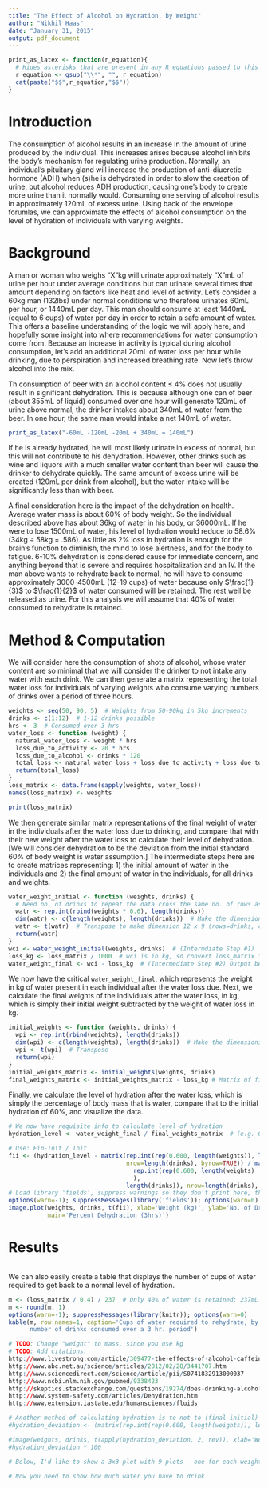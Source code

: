 ```yaml
---
title: "The Effect of Alcohol on Hydration, by Weight"
author: "Nikhil Haas"
date: "January 31, 2015"
output: pdf_document
---
```


```r
print_as_latex <- function(r_equation){
  # Hides asterisks that are present in any R equations passed to this func
  r_equation <- gsub("\\*", "", r_equation)
  cat(paste("$$",r_equation,"$$"))
}
```

# Introduction
The consumption of alcohol results in an increase in the amount of urine produced by the individual. This increases arises because alcohol inhibits the body's mechanism for regulating urine production. Normally, an individual's pituitary gland will increase the production of anti-diueretic hormone (ADH) when (s)he is dehydrated in order to slow the creation of urine, but alcohol reduces ADH production, causing one's body to create more urine than it normally would. Consuming one serving of alcohol results in approximately 120mL of excess urine. Using back of the envelope forumlas, we can approximate the effects of alcohol consumption on the level of hydration of individuals with varying weights.

# Background
A man or woman who weighs "X"kg will urinate approximately "X"mL of urine per hour under average conditions but can urinate several times that amount depending on factors like heat and level of activity. Let's consider a 60kg man (132lbs) under normal conditions who therefore urinates 60mL per hour, or 1440mL per day. This man should consume at least 1440mL (equal to 6 cups) of water per day in order to retain a safe amount of water. This offers a baseline understanding of the logic we will apply here, and hopefully some insight into where recommendations for water consumption come from. Because an increase in activity is typical during alcohol consumption, let's add an additional 20mL of water loss per hour while drinking, due to perspiration and increased breathing rate. Now let's throw alcohol into the mix.

Th consumption of beer with an alcohol content $\leq$ 4% does not usually result in significant dehydration. This is because although one can of beer (about 355mL of liquid) consumed over one hour will generate 120mL of urine above normal, the drinker intakes about 340mL of water from the beer. In one hour, the same man would intake a net 140mL of water. 
```r
print_as_latex("-60mL -120mL -20mL + 340mL = 140mL")
```
If he is already hydrated, he will most likely urinate in excess of normal, but this will not contribute to his dehydration. However, other drinks such as wine and liquors with a much smaller water content than beer will cause the drinker to dehydrate quickly. The same amount of excess urine will be created (120mL per drink from alcohol), but the water intake will be significantly less than with beer.

A final consideration here is the impact of the dehydration on health. Average water mass is about 60% of body weight. So the individual described above has about 36kg of water in his body, or 36000mL. If he were to lose 1500mL of water, his level of hydration would reduce to 58.6% (34kg $\div$ 58kg = .586). As little as 2% loss in hydration is enough for the brain's function to diminish, the mind to lose alertness, and for the body to fatigue. 6-10% dehydration is considered cause for immediate concern, and anything beyond that is severe and requires hospitalization and an IV. If the man above wants to rehydrate back to normal, he will have to consume approximately 3000-4500mL (12-19 cups) of water because only $\frac{1}{3}$ to $\frac{1}{2}$ of water consumed will be retained. The rest well be released as urine. For this analysis we will assume that 40% of water consumed to rehydrate is retained. 

# Method & Computation
We will consider here the consumption of shots of alcohol, whose water content are so minimal that we will consider the drinker to not intake any water with each drink. We can then generate a matrix representing the total water loss for individuals of varying weights who consume varying numbers of drinks over a period of three hours.

```r
weights <- seq(50, 90, 5)  # Weights from 50-90kg in 5kg increments
drinks <- c(1:12)  # 1-12 drinks possible
hrs <- 3  # Consumed over 3 hrs
water_loss <- function (weight) {
  natural_water_loss <- weight * hrs
  loss_due_to_activity <- 20 * hrs
  loss_due_to_alcohol <- drinks * 120
  total_loss <- natural_water_loss + loss_due_to_activity + loss_due_to_alcohol
  return(total_loss)
}
loss_matrix <- data.frame(sapply(weights, water_loss))
names(loss_matrix) <- weights
```
```r
print(loss_matrix)
```
We then generate similar matrix representations of the final weight of water in the individuals after the water loss due to drinking, and compare that with their new weight after the water loss to calculate their level of dehydration. [We will consider dehydration to be the deviation from the initial standard 60% of body weight is water assumption.] The intermediate steps here are to create matrices representing: 1) the initial amount of water in the individuals and 2) the final amount of water in the individuals, for all drinks and weights.

```r
water_weight_initial <- function (weights, drinks) {
  # Need no. of drinks to repeat the data cross the same no. of rows as there are drinks
  watr <- rep.int(rbind(weights * 0.6), length(drinks))
  dim(watr) <- c(length(weights), length(drinks))  # Make the dimensions 9 x 12
  watr <- t(watr)  # Transpose to make dimension 12 x 9 (rows=drinks, cols=weights)
  return(watr)
}
wci <- water_weight_initial(weights, drinks)  # (Intermdiate Step #1)
loss_kg <- loss_matrix / 1000  # wci is in kg, so convert loss_matrix from mL to kg
water_weight_final <- wci - loss_kg  # (Intermediate Step #2) Output below
```

We now have the critical `water_weight_final`, which represents the weight in kg of water present in each individual after the water loss due. Next, we calculate the final weights of the individuals after the water loss, in kg, which is simply their initial weight subtracted by the weight of water loss in kg.
```r
initial_weights <- function (weights, drinks) {
  wpi <- rep.int(rbind(weights), length(drinks))
  dim(wpi) <- c(length(weights), length(drinks))  # Make the dimensions 9 x 12
  wpi <- t(wpi)  # Transpose
  return(wpi)
}
initial_weights_matrix <- initial_weights(weights, drinks)
final_weights_matrix <- initial_weights_matrix - loss_kg # Matrix of final weights
```
Finally, we calculate the level of hydration after the water loss, which is simply the percentage of body mass that is water, compare that to the initial hydration of 60%, and visualize the data.
```r
# We now have requisite info to calculate level of hydration
hydration_level <- water_weight_final / final_weights_matrix  # (e.g. 0.597, 0.596)

# Use: Fin-Init / Init
fii <- (hydration_level - matrix(rep.int(rep(0.600, length(weights)), length(drinks)),
                                 nrow=length(drinks), byrow=TRUE)) / matrix(
                                   rep.int(rep(0.600, length(weights)
                                   ),
                                 length(drinks)), nrow=length(drinks), byrow=TRUE) * -100
# Load library 'fields', suppress warnings so they don't print here, then turn back on
options(warn=-1); suppressMessages(library('fields')); options(warn=0)
image.plot(weights, drinks, t(fii), xlab='Weight (kg)', ylab='No. of Drinks Consumed',
           main='Percent Dehydration (3hrs)')
```
# Results
```r
```

We can also easily create a table that displays the number of cups of water required to get back to a normal level of hydration.
```r
m <- (loss_matrix / 0.4) / 237  # Only 40% of water is retained; 237mL to 1 cup
m <- round(m, 1)
options(warn=-1); suppressMessages(library(knitr)); options(warn=0)
kable(m, row.names=1, caption='Cups of water required to rehydrate, by weight and 
      number of drinks consumed over a 3 hr. period')
```

```r
# TODO: Change "weight" to mass, since you use kg
# TODO: Add citations:
http://www.livestrong.com/article/309477-the-effects-of-alcohol-caffeine-on-dehydration/
http://www.abc.net.au/science/articles/2012/02/28/3441707.htm
http://www.sciencedirect.com/science/article/pii/S0741832913000037
http://www.ncbi.nlm.nih.gov/pubmed/9338423
http://skeptics.stackexchange.com/questions/19274/does-drinking-alcohol-dehydrate-you
http://www.system-safety.com/articles/Dehydration.htm
http://www.extension.iastate.edu/humansciences/fluids

# Another method of calculating hydration is to not to (final-initial) / initial; instead, just recalculate
#hydration_deviation <- (matrix(rep.int(rep(0.600, length(weights)), length(drinks)), nrow=length(drinks), byrow=TRUE) - hydration_level)

#image(weights, drinks, t(apply(hydration_deviation, 2, rev)), xlab='Weight (kg)', ylab='No. of Drinks (in 3 hrs)')
#hydration_deviation * 100

# Below, I'd like to show a 3x3 plot with 9 plots - one for each weight with 'Number of Drinks (consumed in 3 hrs)' on the x-axis and 'Water Loss (mL)' on the y-axis. Then below that I'd like to show a color map with 'Weight (kg)' on the x-axis and 'Number of Drinks (consumed in 3 hrs)' on the y-axis and a grid of colors represented the dehydration each intersection of x and y coordinates. Not sure how to do this right now.

# Now you need to show how much water you have to drink

```
